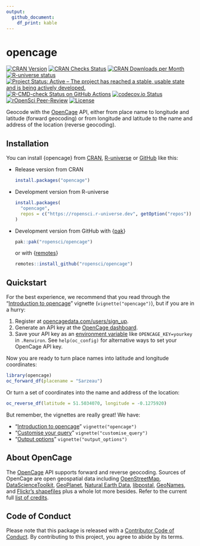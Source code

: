```yaml
---
output:
  github_document:
    df_print: kable
---
```

<!-- README.md is generated from README.Rmd. Please edit that file -->
# opencage

<!-- badges: start -->

[![CRAN Version](https://www.r-pkg.org/badges/version/opencage)](https://cran.r-project.org/package=opencage)
[![CRAN Checks Status](https://badges.cranchecks.info/worst/opencage.svg)](https://cran.r-project.org/web/checks/check_results_opencage.html)
[![CRAN Downloads per Month](https://cranlogs.r-pkg.org/badges/opencage)](https://cran.r-project.org/package=opencage)
[![R-universe status](https://ropensci.r-universe.dev/badges/opencage)](https://ropensci.r-universe.dev/ui#package:opencage)
[![Project Status: Active – The project has reached a stable, usable state and is being actively developed.](https://www.repostatus.org/badges/latest/active.svg)](https://www.repostatus.org/#active)
[![R-CMD-check Status on GitHub Actions](https://github.com/ropensci/opencage/workflows/R-CMD-check/badge.svg)](https://github.com/ropensci/opencage/actions?query=workflow%3AR-CMD-check)
[![codecov.io Status](https://codecov.io/github/ropensci/opencage/coverage.svg?branch=main)](https://codecov.io/github/ropensci/opencage?branch=main)
[![rOpenSci Peer-Review](https://badges.ropensci.org/36_status.svg)](https://github.com/ropensci/software-review/issues/36)
[![License](https://img.shields.io/cran/l/opencage)](https://opensource.org/licenses/gpl-license)

<!-- badges: end -->

Geocode with the [OpenCage](https://opencagedata.com) API, either from place name to longitude and latitude (forward geocoding) or from longitude and latitude to the name and address of the location (reverse geocoding). 

## Installation

You can install {opencage} from [CRAN](https://cran.r-project.org/package=opencage), [R-universe](https://ropensci.r-universe.dev/ui#package:opencage) or [GitHub](https://github.com/ropensci/opencage) like this:

- Release version from CRAN

  ```r
  install.packages("opencage")
  ```

- Development version from R-universe
  
  ```r
  install.packages(
    "opencage", 
    repos = c("https://ropensci.r-universe.dev", getOption("repos"))
  )
  ```

- Development version from GitHub with {[pak](https://github.com/r-lib/pak/)}
  
  ```r
  pak::pak("ropensci/opencage")
  ```
  
  or with {[remotes](https://github.com/r-lib/remotes/)}
  
  ```r
  remotes::install_github("ropensci/opencage")
  ```

## Quickstart

For the best experience, we recommend that you read through the "[Introduction to opencage](https://docs.ropensci.org/opencage/articles/opencage.html)" vignette (`vignette("opencage")`), but if you are in a hurry:

1. Register at [opencagedata.com/users/sign_up](https://opencagedata.com/users/sign_up).
2. Generate an API key at the [OpenCage dashboard](https://opencagedata.com/dashboard#api-keys).
3. Save your API key as an [environment variable](https://rstats.wtf/r-startup.html#renviron) like `OPENCAGE_KEY=yourkey` in `.Renviron`. 
See `help(oc_config)` for alternative ways to set your OpenCage API key.

Now you are ready to turn place names into latitude and longitude coordinates:

```r
library(opencage)
oc_forward_df(placename = "Sarzeau")
```

Or turn a set of coordinates into the name and address of the location:

```r
oc_reverse_df(latitude = 51.5034070, longitude = -0.1275920)
```

But remember, the vignettes are really great! We have:

- "[Introduction to opencage](https://docs.ropensci.org/opencage/articles/opencage.html)" `vignette("opencage")`
- "[Customise your query](https://docs.ropensci.org/opencage/articles/customise_query.html)" `vignette("customise_query")`
- "[Output options](https://docs.ropensci.org/opencage/articles/output_options.html)" `vignette("output_options")`

## About OpenCage

The [OpenCage](https://opencagedata.com) API supports forward and reverse geocoding. 
Sources of OpenCage are open geospatial data including 
[OpenStreetMap](https://www.openstreetmap.org), 
[DataScienceToolkit](https://github.com/petewarden/dstk), 
[GeoPlanet](https://en.wikipedia.org/wiki/GeoPlanet), 
[Natural Earth Data](https://www.naturalearthdata.com), 
[libpostal](https://github.com/openvenues/libpostal), 
[GeoNames](https://www.geonames.org), and 
[Flickr's shapefiles](https://code.flickr.net/2009/05/21/flickr-shapefiles-public-dataset-10/) plus a whole lot more besides. 
Refer to the current full [list of credits](https://opencagedata.com/credits).

## Code of Conduct

Please note that this package is released with a [Contributor Code of Conduct](https://ropensci.org/code-of-conduct/). 
By contributing to this project, you agree to abide by its terms.
